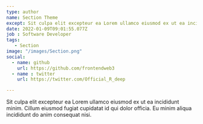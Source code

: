 ```yaml
---
type: author
name: Section Theme
except: Sit culpa elit excepteur ea Lorem ullamco eiusmod ex ut ea incididunt minim. Cillum eiusmod fugiat cupidatat.
date: 2022-01-09T09:01:55.077Z
job : Software Developer
tags:
   - Section
image: "/images/Section.png"
social:
  - name: github
    url: https://github.com/frontendweb3
  - name : twitter
    url: https://twitter.com/Official_R_deep

---
```


Sit culpa elit excepteur ea Lorem ullamco eiusmod ex ut ea incididunt minim. Cillum eiusmod fugiat cupidatat id qui dolor officia. Eu minim aliqua incididunt do anim consequat nisi.
